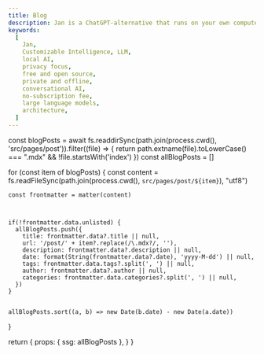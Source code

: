 ```yaml
---
title: Blog
description: Jan is a ChatGPT-alternative that runs on your own computer, with a local API server.
keywords:
  [
    Jan,
    Customizable Intelligence, LLM,
    local AI,
    privacy focus,
    free and open source,
    private and offline,
    conversational AI,
    no-subscription fee,
    large language models,
    architecture,
  ]
---
```



<Blog/>

  const blogPosts = await fs.readdirSync(path.join(process.cwd(), 'src/pages/post')).filter((file) => {
    return path.extname(file).toLowerCase() === ".mdx" && !file.startsWith('index')
  })
  const allBlogPosts = []

  for (const item of blogPosts) {
    const content = fs.readFileSync(path.join(process.cwd(), `src/pages/post/${item}`), "utf8")

    const frontmatter = matter(content)



    if(!frontmatter.data.unlisted) {
      allBlogPosts.push({
        title: frontmatter.data?.title || null,
        url: '/post/' + item?.replace(/\.mdx?/, ''),
        description: frontmatter.data?.description || null,
        date: format(String(frontmatter.data?.date), 'yyyy-M-dd') || null,
        tags: frontmatter.data.tags?.split(', ') || null,
        author: frontmatter.data?.author || null,
        categories: frontmatter.data.categories?.split(', ') || null,
      })
    }


    allBlogPosts.sort((a, b) => new Date(b.date) - new Date(a.date))
    
  }

  return {
    props: {
        ssg: allBlogPosts
      },
  }
}